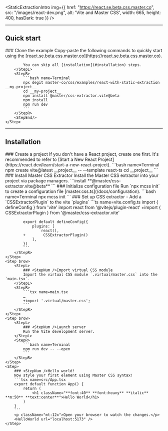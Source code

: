 
<StaticExtractionIntro img={{
    href: "https://react.se.beta.css.master.co",
    src: "/images/react-dev.png",
    alt: 'Vite and Master CSS',
    width: 665, height: 400, hasDark: true }} />

---

## Quick start
<StepSection>
    <Step $row>
        <StepL>
            ### <StepNum />Clone the example
            Copy-paste the following commands to quickly start using the [react.se.beta.css.master.co](https://react.se.beta.css.master.co).

            You can skip all [installation](#installation) steps.
        </StepL>
        <StepR>
            ```bash name=Terminal
            npx degit master-co/css/examples/react-with-static-extraction __my-project__
            cd __my-project__
            npm install @master/css-extractor.vite@beta
            npm install
            npm run dev
            ```
        </StepR>
        <StepEnd/>
    </Step>
</StepSection>

---

## Installation

<StepSection>
    <Step $row>
        <StepL>
            ### <StepNum />Create a project
            If you don't have a React project, create one first. It's recommended to refer to [Start a New React Project](https://react.dev/learn/start-a-new-react-project).
        </StepL>
        <StepR>
            ```bash name=Terminal
            npm create vite@latest __project__ -- --template react-ts
            cd __project__
            ```
        </StepR>
    </Step>
    <Step $row>
        <StepL>
            ### <StepNum />Install Master CSS Extractor
            Install the Master CSS extractor into your project via package managers.
        </StepL>
        <StepR>
            ```install
            **@master/css-extractor.vite@beta**
            ```
        </StepR>
    </Step>
    <Step $row>
        <StepL>
            ### <StepNum />Initialize configuration file
            Run `npx mcss init` to create a configuration file [master.css.ts](/docs/configuration).
        </StepL>
        <StepR>
            ```bash name=Terminal
            npx mcss init
            ```
        </StepR>
    </Step>
    <Step $row>
        <StepL>
            ### <StepNum />Set up CSS extractor
            - Add a `CSSExtractorPlugin` to the vite `plugins`
        </StepL>
        <StepR>
            ```ts name=vite.config.ts
            import { defineConfig } from 'vite'
            import react from '@vitejs/plugin-react'
            +import { CSSExtractorPlugin } from '@master/css-extractor.vite'

            export default defineConfig({
                plugins: [
                    react(),
            +        CSSExtractorPlugin()
                ],
            })
            ```
        </StepR>
    </Step>
    <Step $row>
        <StepL>
            ### <StepNum />Import virtual CSS module
            Import the virtual CSS module `.virtual/master.css` into the `main.tsx`.
        </StepL>
        <StepR>
            ```tsx name=main.tsx
            …
            +import '.virtual/master.css';
            ```
        </StepR>
    </Step>
    <Step $row>
        <StepL>
            ### <StepNum />Launch server
            Run the Vite development server.
        </StepL>
        <StepR>
            ```bash name=Terminal
            npm run dev -- --open
            ```
        </StepR>
    </Step>
    <Step>
        ### <StepNum />Hello world!
        Now style your first element using Master CSS syntax!
        ```tsx name=src/App.tsx
        export default function App() {
            return (
                <h1 className="**font:40** **font:heavy** **italic** **m:50** **text:center**">Hello World</h1>
            )
        }
        ```
        <p className="mt:12x">Open your browser to watch the changes.</p>
        <HelloWorld url="localhost:5173" />
    </Step>
</StepSection>